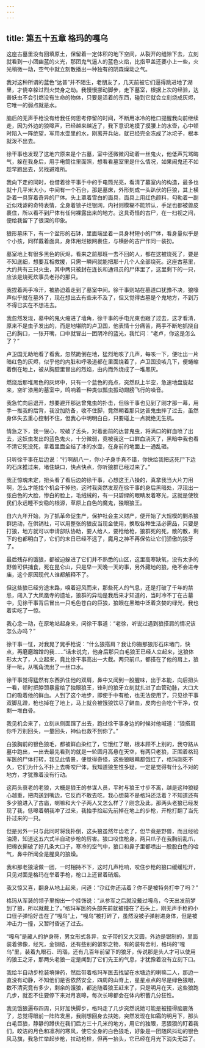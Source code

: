 ```yaml
---
---
---
```

title: 第五十五章 格玛的嘎乌
---




这座古墓里没有回填原土，保留着一定体积的地下空间，从裂开的缝隙下去，立刻就看到一小团幽蓝的火光，那团鬼气逼人的蓝色火焰，比指甲盖还要小上一些，火光稍微一动，空气中就立刻散播出一种独有的阴森燥动之气。

我对这种所谓的蓝色“达普”并不陌生，老朋友了，几天前被它们逼得跳进地了湖里，才侥幸躲过烈火焚身之劫。我慢慢挪动脚步，走下墓室，根据上次的经验，达普妖虫不会引燃没有生命的物体，只要是活着的东西，碰到它就会立刻烧成灰烬，它唯一的弱点就是水。

脑后的无声手枪没有给我任何思考停留的时间，不断用冰冷的枪口提醒我向前继续走，因为外边的狼嗥声，已经越来越近了，我下意识地摸了摸腰上的水壶，心中顿时陷入一阵绝望，军用水壶里的水，刚离开兵站，就已经完全冻成了冰坨子，根本就泼不出去。

徐干事也发现了这地穴原来是个古墓，室中还微微闪动着一丝鬼火，他低声咒骂晦气，躲在我身后，用手电筒往里面照，想看看墓室里是什么情况，如果闹鬼还不如趁早跑出去，另找避难所。

我向下走的同时，也借着徐干事手中的手电筒光亮，看清了墓室内的构造，最多也就十几平米大小，中间有一个石台，那是墓床，外形刻成一头趴伏的巨狼，其上横卧着一具穿着奇异的尸体。头上罩着雪白的面具，面具上用红色颜料，勾勒着一副近似戏谑的奇特表情，全身着锁子烂银网，内衬则模糊不能辨认，手足也都被兽皮裹住，所以看不到尸体有任何裸露出来的地方。这具奇怪的古尸，在一扫视之间，便给我留下了很深的印象。

狼形墓床下，有一个盆形的石钵，里面端坐着一具身材短小的尸体，看身量似乎是个小孩，同样戴着面具，身体用烂银网裹住，与横卧的古尸作同一装扮。

墓室地上有很多黑色的灰烬，看来之前那班一去不回的人，都在这被烧死了，要是不知底细，想要互相救援，只需一瞬间就能把那十几个人全部烧死。这座古墓里，大约共有三只火虫，其中两只被封在连长和通讯员的尸体里了，这里剩下的一只，应该是烧死炊事员老孙的那只。

我捏着两手冷汗，被胁迫着走到了墓室中间。徐干事则站在墓道口犹豫不决，狼嚎声似乎就在墓外了，现在想出去有些来不及了，但又觉得古墓是个鬼地方，不到万不得已实在不想进去。

我忽然发现，墓中的鬼火缩进了墙角，徐干事的手电光束也跟了过去，这才看清，原来不是虫子发出的，而是地堪院的卢卫国，他表情十分痛苦，两手不断地抓挠自己的胸口，一张开嘴，口中就冒出一团阴冷的蓝光，我忙问：“老卢，你这是怎么了？”

卢卫国无助地看了看我，忽然跪倒在地，猛烈地咳了几声，每咳一下，便吐出一片暗红色的灰烬，似乎他的内脏和呼吸道都在里面烧着了，卢卫国没咳几下，便蜷缩着倒在地上，被从胸腔里冒出的烈焰，由内而外烧成了一堆黑灰。

燃烧后那堆黑色的灰烬中，只有一个蓝色的亮点，突然跃上半空，急速地盘旋起来，空旷漆黑的墓室中，鸣响着一种类似瓢虫振动翅膀飞行的噪音。

我急忙向后退开，想要避开那达曾鬼虫的扑击，但徐干事也见到了刚才那一幕，用手一推我的后背，我没加防备，收不住脚，竟然朝着那只达普鬼虫摔了过去，虽然身体失去重心控制不住，但我心中明明白白，只要碰上一点就绝无生机。

情急之下，我一狠心，咬破了舌头，对着面前的达普鬼虫，将满口的鲜血喷了出去，这妖虫发出的蓝色鬼火，十分微弱，竟被我这一口鲜血浇灭了，黑暗中我也看不清它死没死，拿着里面全结了冰的水壶，在身前的地面上一通乱砸。

只听徐干事在后边说：“行啊胡八一，你小子身手真不错，你快给我把这死尸下边的石床推过来，堵住缺口，快点快点，你听狼群已经过来了。”

我正惊魂未定，扭头看了看后边的徐干事，心想这王八操的，真拿我当大片刀用啊，怎么才能找个机会干掉他，这时我突然发现在徐干事的身后黑暗处，浮现出一张白色的大脸，惨白的脸上，毛绒绒的，有一只碧绿的眼睛发着寒光，这就是使牧民们永远睡不安稳的根源，草原上白色的魔鬼，独眼狼王。

自六九年开始，为了抓革命促生产，保护社会主义财产，便开始了大规模的剿杀狼群运动，在供销社，可以用整张的狼皮当现金使用，换取各种生活必需品，只要是打狼，地方就可以申请部队协助，要人给人，要枪给枪，狼群死的死，散的散，剩下的也都明白了，它们的末日已经不远了，魔月之神不再保佑让它们骄傲的狼牙了。

最后残存的饿狼，都被迫躲进了它们并不熟悉的山区，这里高寒缺氧，没有太多的野兽可供捕食，死在昆仑山，只是早一天晚一天的事，另外藏地的狼，绝不会进寺庙，这个原因现代人谁都解释不了。

但这些狼已经穷途末路，嗅着迎风而来，那些死人的气息，还是打破了千年的禁忌，闯入了大凤凰寺的遗址，狼群的异动是我后来才知道的，当时冷不丁在古墓中，见徐干事背后冒出一只毛色苍白的巨狼，狼眼在黑暗中泛着贪婪的绿光，我也着实吃了一惊。

我心念一动，在原地站起身来，问徐干事道：“老徐，听说过遇到狼搭肩的情况该怎么办吗？”

徐干事一怔，对我晃了晃手枪说：“什么狼搭肩？我让你搬那狼形石床堵门，快点，再磨磨蹭蹭的我……”话未说完，他身后那只白毛狼王已经人立起来，这狼体形太大了，人立起来，竟比徐干事高出一大截。两只前爪，都搭在了他的肩上，狼牙一呲，从嘴角流出了一丝口水。

徐干事觉得猛然有东西扒住他的双肩，鼻中又闻到一股腥味，出于本能，向后扭头一看，顿时把脖颈暴露给了独眼狼王，锋利的狼牙立刻就扎进了血管动脉，大口大口的吸着他的鲜血。人到了这个地步，即使手中有枪，也无法使用了，只见徐干事双脚乱蹬，枪也掉在了地上，马上就会被饿狼饮尽了鲜血，皮肉也会吃个干净，仅剩一堆白骨。

我见机会来了，立刻从侧面蹿了出去，跑过徐干事身边的时候对他喊道：“狼搭肩你千万别回头，一量回头，神仙也救不到你了。”

白狼胸前的银色狼毛，都被鲜血染红了，它饿红了眼，根本顾不上别的，我夺路从墓中跑出，一出去最先看到的就是一轮圆月高悬在天空，有两只老狼，正围着格玛军医的尸体打转，我见此情景，便觉得奇怪，这些狼眼睛都饿红了，格玛刚死不久，它们为什么不扑上去嘶咬尸体，我知道狼生性多疑，一定是觉得有什么不对的地方，才犹豫着没有行动。

这两头衰老的老狼，大概是狼王的参谋人员，平时与狼王寸步不离，越是这种狼疑心越重，把肉送到嘴边，它反而不敢去吃，我心想莫不是格玛还活着？不知道还有多少狼进入了古庙，喇嘛和大个子两人又怎么样了？刚念及此，那两头老狼已经发现了我，低嗥着朝我冲了过来，我抬手捡起先前掉在地上的步枪，开枪打翻了当先扑过来的一只。

但是另外一只与此同时将我扑倒，这头狼虽然年齿老了，但毕竟是野兽，而且经验油滑，知道这五六式半自动步枪的厉害。狼口咬住枪身，两只爪子在我胸前乱爪，把棉衣撕破了好几条大口子，寒冷的空气中，狼口和鼻子里都喷出一股股白色的哈气，鼻中所闻全是腥臭的狼燥。

我和那老狼滚做一团，一时相持不下，这时几声枪响，咬住步枪的狼口缓缓松开，只见对面是格玛在举着手枪，枪口上还冒着硝烟。

我又惊又喜，翻身从地上起来，问道：“尕红你还活着？你不是被特务打中了吗？”

格玛从军装的领子里掏出一个挂饰说：“从参军之后就没戴过嘎乌，今天出发前梦到了狼，所以就戴上了。”格玛军医的头部先前就被撞在了石头上，刚无声手枪的小口径子弹恰好击在了“嘎乌”上，“嘎乌”被打碎了，虽然没被子弹射进身体，但是被冲击力一撞，又暂时昏迷了过去。

“嘎乌”是藏人的护身符，男女形式各异，女子带的又大又圆，外边是银制的，里面装着佛像，经咒，金钢结，还有些别的僻邪之物，有的装有舍利，格玛的“嘎乌”里，装着九眼石、玛瑙，还有几百年前留下的狼牙，传说那是头人才可以使用的狼王之牙，那两头老狼一定是闻到了它们先王的气息，才犹豫着没有立刻下口。

我给半自动步枪装填弹药，然后带着格玛军医去找留在水塘边的喇嘛二人，那边一直没有动静，不知他们是否依然安全，四周的山脊上，星星点点的尽是绿色狼眼，数不清究竟有多少，剩余的饿狼，都追随着狼王赶来了，只是明月在天，这些狼跑几步，就忍不住要停下来对月哀嗥，每次长嗥都会在体内积蓄几分狂性。

我见饿狼遍布四周，只好加快脚步，格玛走了几步突然说她可能是被撞得脑震荡了，总觉得眼前一阵阵发黑，我刚想回身去扶她，突然发现在如霜的明月下，那头白毛巨狼，静静的蹲伏在我们后方三十几米的地方，用它的独眼，恶狠狠的盯着我们，皎洁的月色和凛冽的寒风，使它全身的白色狼毛，好象是一团随风抖动的银色风马旗，我急忙举起步枪，拉动枪栓，但再一抬头，它已经在月光下消失无踪了。